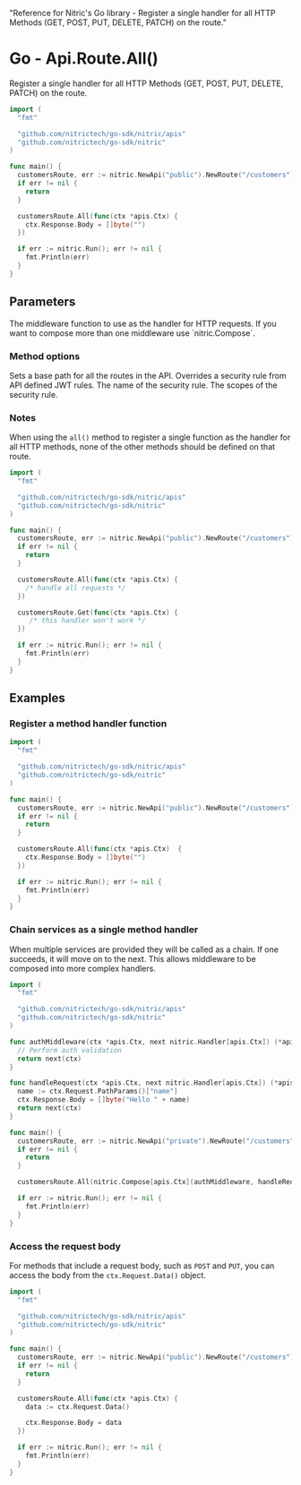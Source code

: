  "Reference for Nitric's Go library - Register a single handler for all HTTP Methods (GET, POST, PUT, DELETE, PATCH) on the route."

# Go - Api.Route.All()

Register a single handler for all HTTP Methods (GET, POST, PUT, DELETE, PATCH) on the route.

```go
import (
  "fmt"

  "github.com/nitrictech/go-sdk/nitric/apis"
  "github.com/nitrictech/go-sdk/nitric"
)

func main() {
  customersRoute, err := nitric.NewApi("public").NewRoute("/customers")
  if err != nil {
    return
  }

  customersRoute.All(func(ctx *apis.Ctx) {
    ctx.Response.Body = []byte("")
  })

  if err := nitric.Run(); err != nil {
    fmt.Println(err)
  }
}
```

## Parameters

<Properties>
  <Property name="middleware" required type="interface{}">
    The middleware function to use as the handler for HTTP requests. If you want
    to compose more than one middleware use `nitric.Compose`.
  </Property>
</Properties>

### Method options

<Properties>
  <Property name="WithNoMethodSecurity()" type="MethodOption">
    Sets a base path for all the routes in the API.
  </Property>
  <Property name="WithMethodSecurity()" type="MethodOption">
    Overrides a security rule from API defined JWT rules.
    <Properties nested>
      <Property name="name" required type="string">
        The name of the security rule.
      </Property>
      <Property name="scopes" required type="[]string">
        The scopes of the security rule.
      </Property>
    </Properties>
  </Property>
</Properties>

### Notes

When using the `all()` method to register a single function as the handler for all HTTP methods, none of the other methods should be defined on that route.

```go
import (
  "fmt"

  "github.com/nitrictech/go-sdk/nitric/apis"
  "github.com/nitrictech/go-sdk/nitric"
)

func main() {
  customersRoute, err := nitric.NewApi("public").NewRoute("/customers")
  if err != nil {
    return
  }

  customersRoute.All(func(ctx *apis.Ctx) {
    /* handle all requests */
  })

  customersRoute.Get(func(ctx *apis.Ctx) {
     /* this handler won't work */
  })

  if err := nitric.Run(); err != nil {
    fmt.Println(err)
  }
}
```

## Examples

### Register a method handler function

```go
import (
  "fmt"

  "github.com/nitrictech/go-sdk/nitric/apis"
  "github.com/nitrictech/go-sdk/nitric"
)

func main() {
  customersRoute, err := nitric.NewApi("public").NewRoute("/customers")
  if err != nil {
    return
  }

  customersRoute.All(func(ctx *apis.Ctx)  {
    ctx.Response.Body = []byte("")
  })

  if err := nitric.Run(); err != nil {
    fmt.Println(err)
  }
}
```

### Chain services as a single method handler

When multiple services are provided they will be called as a chain. If one succeeds, it will move on to the next. This allows middleware to be composed into more complex handlers.

```go
import (
  "fmt"

  "github.com/nitrictech/go-sdk/nitric/apis"
  "github.com/nitrictech/go-sdk/nitric"
)

func authMiddleware(ctx *apis.Ctx, next nitric.Handler[apis.Ctx]) (*apis.Ctx, error) {
  // Perform auth validation
  return next(ctx)
}

func handleRequest(ctx *apis.Ctx, next nitric.Handler[apis.Ctx]) (*apis.Ctx, error) {
  name := ctx.Request.PathParams()["name"]
  ctx.Response.Body = []byte("Hello " + name)
  return next(ctx)
}

func main() {
  customersRoute, err := nitric.NewApi("private").NewRoute("/customers")
  if err != nil {
    return
  }

  customersRoute.All(nitric.Compose[apis.Ctx](authMiddleware, handleRequest))

  if err := nitric.Run(); err != nil {
    fmt.Println(err)
  }
}
```

### Access the request body

For methods that include a request body, such as `POST` and `PUT`, you can access the body from the `ctx.Request.Data()` object.

```go
import (
  "fmt"

  "github.com/nitrictech/go-sdk/nitric/apis"
  "github.com/nitrictech/go-sdk/nitric"
)

func main() {
  customersRoute, err := nitric.NewApi("public").NewRoute("/customers")
  if err != nil {
    return
  }

  customersRoute.All(func(ctx *apis.Ctx) {
    data := ctx.Request.Data()

    ctx.Response.Body = data
  })

  if err := nitric.Run(); err != nil {
    fmt.Println(err)
  }
}
```
